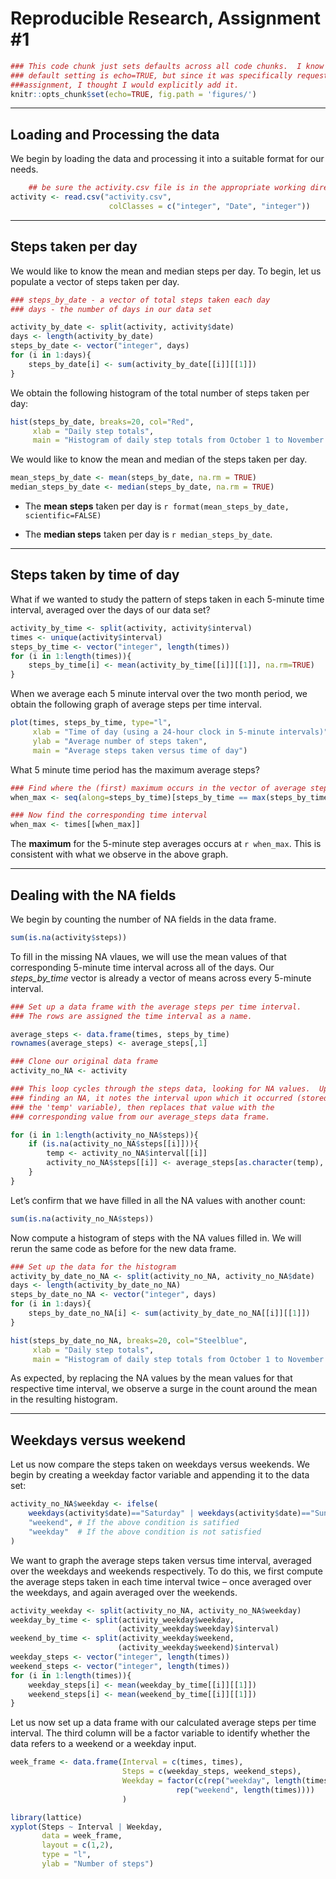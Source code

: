 # Reproducible Research, Assignment #1

```r
### This code chunk just sets defaults across all code chunks.  I know the
### default setting is echo=TRUE, but since it was specifically requested in the
###assignment, I thought I would explicitly add it.
knitr::opts_chunk$set(echo=TRUE, fig.path = 'figures/')
```

----------------------------------------

## Loading and Processing the data

We begin by loading the data and processing it into a suitable format for our needs.

```r
    ## be sure the activity.csv file is in the appropriate working directory
activity <- read.csv("activity.csv", 
                      colClasses = c("integer", "Date", "integer"))
```

----------------------------------------

## Steps taken per day

We would like to know the mean and median steps per day.  To begin, let us populate a vector of steps taken per day.

```r
### steps_by_date - a vector of total steps taken each day
### days - the number of days in our data set

activity_by_date <- split(activity, activity$date) 
days <- length(activity_by_date)
steps_by_date <- vector("integer", days) 
for (i in 1:days){
    steps_by_date[i] <- sum(activity_by_date[[i]][[1]])
}
```

We obtain the following histogram of the total number of steps taken per day:

```r
hist(steps_by_date, breaks=20, col="Red",
     xlab = "Daily step totals",
     main = "Histogram of daily step totals from October 1 to November 30, 2012")
```


We would like to know the mean and median of the steps taken per day.

```r
mean_steps_by_date <- mean(steps_by_date, na.rm = TRUE)
median_steps_by_date <- median(steps_by_date, na.rm = TRUE)
```

* The **mean steps** taken per day is `r format(mean_steps_by_date, scientific=FALSE)`

* The **median steps** taken per day is `r median_steps_by_date`.

----------------------------------------

## Steps taken by time of day

What if we wanted to study the pattern of steps taken in each 5-minute time interval, averaged over the days of our data set?

```r
activity_by_time <- split(activity, activity$interval)
times <- unique(activity$interval)
steps_by_time <- vector("integer", length(times))
for (i in 1:length(times)){
    steps_by_time[i] <- mean(activity_by_time[[i]][[1]], na.rm=TRUE)
}
```

When we average each 5 minute interval over the two month period, we obtain the following graph of average steps per time interval.

```r
plot(times, steps_by_time, type="l",
     xlab = "Time of day (using a 24-hour clock in 5-minute intervals)",
     ylab = "Average number of steps taken",
     main = "Average steps taken versus time of day")
```


What 5 minute time period has the maximum average steps?

```r
### Find where the (first) maximum occurs in the vector of average steps
when_max <- seq(along=steps_by_time)[steps_by_time == max(steps_by_time)]

### Now find the corresponding time interval
when_max <- times[[when_max]]
```

The **maximum** for the 5-minute step averages occurs at `r when_max`.  This is consistent with what we observe in the above graph.

----------------------------------------

## Dealing with the NA fields

We begin by counting the number of NA fields in the data frame.

```r
sum(is.na(activity$steps))
```

To fill in the missing NA vlaues, we will use the mean values of that corresponding 5-minute time interval across all of the days. Our *steps_by_time* vector is already a vector of means across every 5-minute interval.

```r
### Set up a data frame with the average steps per time interval.
### The rows are assigned the time interval as a name.

average_steps <- data.frame(times, steps_by_time)
rownames(average_steps) <- average_steps[,1]

### Clone our original data frame
activity_no_NA <- activity

### This loop cycles through the steps data, looking for NA values.  Upon
### finding an NA, it notes the interval upon which it occurred (stored in
### the 'temp' variable), then replaces that value with the
### corresponding value from our average_steps data frame.

for (i in 1:length(activity_no_NA$steps)){
    if (is.na(activity_no_NA$steps[[i]])){
        temp <- activity_no_NA$interval[[i]]
        activity_no_NA$steps[[i]] <- average_steps[as.character(temp), 2]
    }
}
```

Let's confirm that we have filled in all the NA values with another count:

```r
sum(is.na(activity_no_NA$steps))
```

Now compute a histogram of steps with the NA values filled in.  We will rerun the same code as before for the new data frame.

```r
### Set up the data for the histogram
activity_by_date_no_NA <- split(activity_no_NA, activity_no_NA$date) 
days <- length(activity_by_date_no_NA)
steps_by_date_no_NA <- vector("integer", days) 
for (i in 1:days){
    steps_by_date_no_NA[i] <- sum(activity_by_date_no_NA[[i]][[1]])
}

hist(steps_by_date_no_NA, breaks=20, col="Steelblue",
     xlab = "Daily step totals",
     main = "Histogram of daily step totals from October 1 to November 30, 2012")
```

As expected, by replacing the NA values by the mean values for that respective time interval, we observe a surge in the count around the mean in the resulting histogram.

----------------------------------------

## Weekdays versus weekend

Let us now compare the steps taken on weekdays versus weekends.  We begin by creating a weekday factor variable and appending it to the data set:

```r
activity_no_NA$weekday <- ifelse(
    weekdays(activity$date)=="Saturday" | weekdays(activity$date)=="Sunday", 
    "weekend", # If the above condition is satified
    "weekday"  # If the above condition is not satisfied
)
```

We want to graph the average steps taken versus time interval, averaged over the weekdays and weekends respectively.  To do this, we first compute the average steps taken in each time interval twice -- once averaged over the weekdays, and again averaged over the weekends.

```r
activity_weekday <- split(activity_no_NA, activity_no_NA$weekday)
weekday_by_time <- split(activity_weekday$weekday,
                        (activity_weekday$weekday)$interval)
weekend_by_time <- split(activity_weekday$weekend,
                        (activity_weekday$weekend)$interval)
weekday_steps <- vector("integer", length(times))
weekend_steps <- vector("integer", length(times))
for (i in 1:length(times)){
    weekday_steps[i] <- mean(weekday_by_time[[i]][[1]])
    weekend_steps[i] <- mean(weekend_by_time[[i]][[1]])
}
```

Let us now set up a data frame with our calculated average steps per time interval.  The third column will be a factor variable to identify whether the data refers to a weekend or a weekday input.

```r
week_frame <- data.frame(Interval = c(times, times), 
                         Steps = c(weekday_steps, weekend_steps), 
                         Weekday = factor(c(rep("weekday", length(times)),
                                     rep("weekend", length(times))))
                         )

library(lattice)
xyplot(Steps ~ Interval | Weekday, 
       data = week_frame, 
       layout = c(1,2), 
       type = "l",
       ylab = "Number of steps")

```